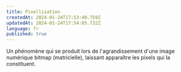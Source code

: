 ```yaml
---
title: Pixellisation
createdAt: 2024-01-24T17:53:40.759Z
updatedAt: 2024-01-24T17:54:05.732Z
language: fr
published: true
---
```


 Un phénomène qui se produit lors de l'agrandissement d'une image numérique bitmap (matricielle), laissant apparaître les pixels qui la constituent.
